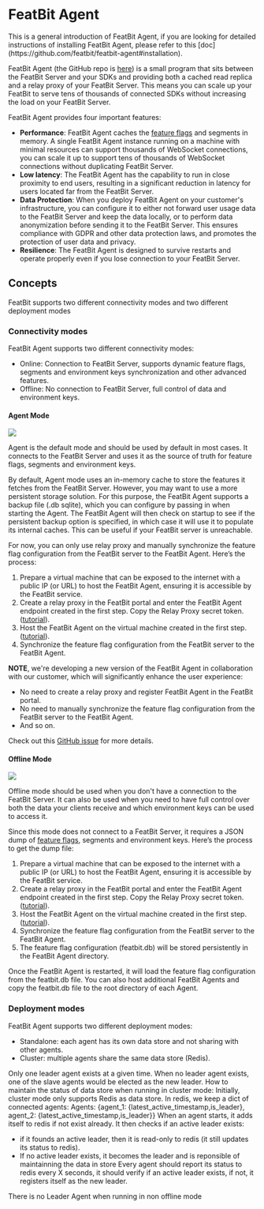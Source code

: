 
# FeatBit Agent

<Callout type="info">
This is a general introduction of FeatBit Agent, if you are looking for detailed instructions of installing FeatBit Agent, please refer to this [doc](https://github.com/featbit/featbit-agent#installation).
</Callout>


FeatBit Agent (the GitHub repo is [here](https://github.com/featbit/featbit-agent)) is a small program that sits between the FeatBit Server and your SDKs and providing both a cached read replica and a relay proxy of your FeatBit Server. This means you can scale up your FeatBit to serve tens of thousands of connected SDKs without increasing the load on your FeatBit Server.

FeatBit Agent provides four important features:

* **Performance**: FeatBit Agent caches the [feature flags](https://www.featbit.co) and segments in memory. A single FeatBit Agent instance running on a machine with minimal resources can support thousands of WebSocket connections, you can scale it up to support tens of thousands of WebSocket connections without duplicating FeatBit Server. &#x20;
* **Low latency**: The FeatBit Agent has the capability to run in close proximity to end users, resulting in a significant reduction in latency for users located far from the FeatBit Server.
* **Data Protection**: When you deploy FeatBit Agent on your customer's infrastructure, you can configure it to either not forward user usage data to the FeatBit Server and keep the data locally, or to perform data anonymization before sending it to the FeatBit Server. This ensures compliance with GDPR and other data protection laws, and promotes the protection of user data and privacy.
* **Resilience**: The FeatBit Agent is designed to survive restarts and operate properly even if you lose connection to your FeatBit Server.

## Concepts

FeatBit supports two different connectivity modes and two different deployment modes

### Connectivity modes

FeatBit Agent supports two different connectivity modes:

* Online: Connection to FeatBit Server, supports dynamic feature flags, segments and environment keys synchronization and other advanced features.
* Offline: No connection to FeatBit Server, full control of data and environment keys.

#### Agent Mode

![](../relay-proxy/assets/featbit-agent/001.webp)

Agent is the default mode and should be used by default in most cases. It connects to the FeatBit Server and uses it as the source of truth for feature flags, segments and environment keys.

By default, Agent mode uses an in-memory cache to store the features it fetches from the FeatBit Server. However, you may want to use a more persistent storage solution. For this purpose, the FeatBit Agent supports a backup file (.db sqlite), which you can configure by passing in when starting the Agent. The FeatBit Agent will then check on startup to see if the persistent backup option is specified, in which case it will use it to populate its internal caches. This can be useful if your FeatBit server is unreachable.

For now, you can only use relay proxy and manually synchronize the feature flag configuration from the FeatBit server to the FeatBit Agent. Here’s the process:

1. Prepare a virtual machine that can be exposed to the internet with a public IP (or URL) to host the FeatBit Agent, ensuring it is accessible by the FeatBit service.
2. Create a relay proxy in the FeatBit portal and enter the FeatBit Agent endpoint created in the first step. Copy the Relay Proxy secret token. ([tutorial](https://docs.featbit.co/relay-proxy/relay-proxy#create-a-relay-proxy-configuration)).
3. Host the FeatBit Agent on the virtual machine created in the first step. ([tutorial](https://github.com/featbit/featbit-agent?tab=readme-ov-file#installation)).
4. Synchronize the feature flag configuration from the FeatBit server to the FeatBit Agent.

**NOTE**, we're developing a new version of the FeatBit Agent in collaboration with our customer, which will significantly enhance the user experience:

- No need to create a relay proxy and register FeatBit Agent in the FeatBit portal.
- No need to manually synchronize the feature flag configuration from the FeatBit server to the FeatBit Agent.
- And so on.

Check out this [GitHub issue](https://github.com/featbit/featbit/issues/665) for more details.

#### Offline Mode

![](../relay-proxy/assets/featbit-agent/002.webp)


Offline mode should be used when you don't have a connection to the FeatBit Server. It can also be used when you need to have full control over both the data your clients receive and which environment keys can be used to access it.

Since this mode does not connect to a FeatBit Server, it requires a JSON dump of [feature flags](https://www.featbit.co), segments and environment keys. Here’s the process to get the dump file:

1. Prepare a virtual machine that can be exposed to the internet with a public IP (or URL) to host the FeatBit Agent, ensuring it is accessible by the FeatBit service.
2. Create a relay proxy in the FeatBit portal and enter the FeatBit Agent endpoint created in the first step. Copy the Relay Proxy secret token. ([tutorial](https://docs.featbit.co/relay-proxy/relay-proxy#create-a-relay-proxy-configuration)).
3. Host the FeatBit Agent on the virtual machine created in the first step. ([tutorial](https://github.com/featbit/featbit-agent?tab=readme-ov-file#installation)).
4. Synchronize the feature flag configuration from the FeatBit server to the FeatBit Agent.
5. The feature flag configuration (featbit.db) will be stored persistently in the FeatBit Agent directory.

Once the FeatBit Agent is restarted, it will load the feature flag configuration from the featbit.db file. You can also host additional FeatBit Agents and copy the featbit.db file to the root directory of each Agent. 


### Deployment modes

FeatBit Agent supports two different deployment modes:

- Standalone: each agent has its own data store and not sharing with other agents.
- Cluster: multiple agents share the same data store (Redis).

Only one leader agent exists at a given time. When no leader agent exists, one of the slave agents would be elected as the new leader.
How to maintain the status of data store when running in cluster mode:
Initially, cluster mode only supports Redis as data store. In redis, we keep a dict of connected agents:
Agents: {agent_1: {latest_active_timestamp,is_leader}, agent_2: {latest_active_timestamp,is_leader}}
When an agent starts, it adds itself to redis if not exist already. It then checks if an active leader exists:
- if it founds an active leader, then it is read-only to redis (it still updates its status to redis).
- If no active leader exists, it becomes the leader and is reponsible of maintainning the data in store
Every agent should report its status to redis every X seconds, it should verify if an active leader exists, if not, it registers itself as the new leader.

There is no Leader Agent when running in non offline mode